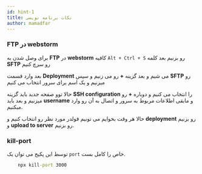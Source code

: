 ```yaml
---
id: hint-1
title: نکات برنامه نویسی
author: mamadfar
---
```


### FTP در webstorm

برای وصل شدن به **FTP** در **webstorm** کافیه `Alt + Ctrl + S` رو بزنیم بعد کلمه **SFTP** رو سرچ کنیم

بعد وارد قسمت **Deployment** می شیم و بعد گزینه **+** رو می زنیم و سپس **SFTP** رو میزنیم و یک اسم برای سرور انتخاب می کنیم

حالا توو صفحه جدید باید گزینه **SSH configuration** را انتخاب می کنیم و دوباره **+** رو میزنیم و بعد باید **username** و مابقی اطلاعات مربوط به سرور و اتصال به آن رو وارد میکنیم.

حالا هر وقت بخوایم می تونیم فولدر مورد نظر رو انتخاب کنیم و **deployment** رو بزنیم و **upload to server** رو بزنیم.

### kill-port

توسط این پکیج می توان یک `port` خاص را کامل بست.

<div dir="ltr">

```cmd
    npx kill-port 3000
```

</div>